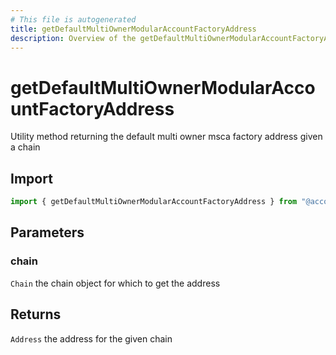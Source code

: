 ```yaml
---
# This file is autogenerated
title: getDefaultMultiOwnerModularAccountFactoryAddress
description: Overview of the getDefaultMultiOwnerModularAccountFactoryAddress method
---
```


# getDefaultMultiOwnerModularAccountFactoryAddress

Utility method returning the default multi owner msca factory address given a chain

## Import

```ts
import { getDefaultMultiOwnerModularAccountFactoryAddress } from "@account-kit/smart-contracts";
```

## Parameters

### chain

`Chain`
the chain object for which to get the address

## Returns

`Address`
the address for the given chain

